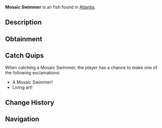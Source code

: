 {{FishInfobox
|image          = Mosaic Swimmer.png
|rarity         = Uncommon
|sea            = First Sea
|location       = [[Atlantis]]
|sublocation    = 
|sources        = Fishing Rod
|radar_location = 
|xp             = 95
|weather        = 
|time           = 
|season         = Spring
|bait           = Coral
|base_weight    = 4
|base_value     = 150
|weight_range   = 2
|base_chance    = 55
|base_resil     = 70
}}
'''Mosaic Swimmer''' is an {{Rarity|Uncommon}} fish found in [[Atlantis]].

== Description ==
{{Description|The scales of these fish form intricate patterns matching the ethereal mosaics. They often gather in groups to create living recreations of the abyss's lost artwork.|Bestiary Entry}}

== Obtainment ==
{{Description|Ethereal Abyss Pool|Bestiary Hint}}
{{Fish Availability|
Atlantis/Ethereal Abyss
|top_rods      = 
Summit Rod\141383.77\103005.23;
Champions Rod\140445.02\101527.79;
Egg Rod\139316.48\111664.01;
Depthseeker Rod\139267.86\100002.54;
Celestial Rod\139164.55\103026.59;
Training Rod\129050.28\131861.77;
Flimsy Rod\95216.48\95216.48;
Candy Cane Rod\107323.8\102861.48;
Ethereal Prism Rod\137487.6\160180.66;
Leviathan's Fang Rod\129087.45\139767.42;
No-Life Rod\131336.88\127546.01;
Seraphic Rod\126560.97\126560.97;
Verdant Shear Rod\137929.14\107952.24;
Avalanche Rod\137426.23\98229.6;
Trident Rod\133795.1\89814.15;
Free Spirit Rod\131025.6\89590.44;
Blazebringer Rod\128705.86\101811.31;
Zeus Rod\127788.26\107883.53;
Volcanic Rod\124781.9\81871.97;
Challenger's Rod\120136.66\115930.71;
Rod Of The Forgotten Fang\115578.38\115578.38;
Rod Of The Depths\112868.02\104991.9;
Rod Of The Exalted One\100614.25\105325.96;
Steady Rod\65364.6\55727.13
|recommended   = Depthseeker Rod
}}

== Catch Quips ==
When catching a Mosaic Swimmer, the player has a chance to make one of the following exclamations:
* A Mosaic Swimmer!
* Living art!

== Change History ==
{{Change History|{{subst:Current Version}}}}

== Navigation ==
{{Fish Navbox|Atlantis}}